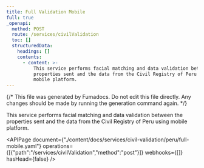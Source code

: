 ```yaml
---
title: Full Validation Mobile
full: true
_openapi:
  method: POST
  route: /services/civilValidation
  toc: []
  structuredData:
    headings: []
    contents:
      - content: >-
          This service performs facial matching and data validation between the
          properties sent and the data from the Civil Registry of Peru using
          mobile platform.
---
```


{/* This file was generated by Fumadocs. Do not edit this file directly. Any changes should be made by running the generation command again. */}

This service performs facial matching and data validation between the properties sent and the data from the Civil Registry of Peru using mobile platform.

<APIPage document={"./content/docs/services/civil-validation/peru/full-mobile.yaml"} operations={[{"path":"/services/civilValidation","method":"post"}]} webhooks={[]} hasHead={false} />